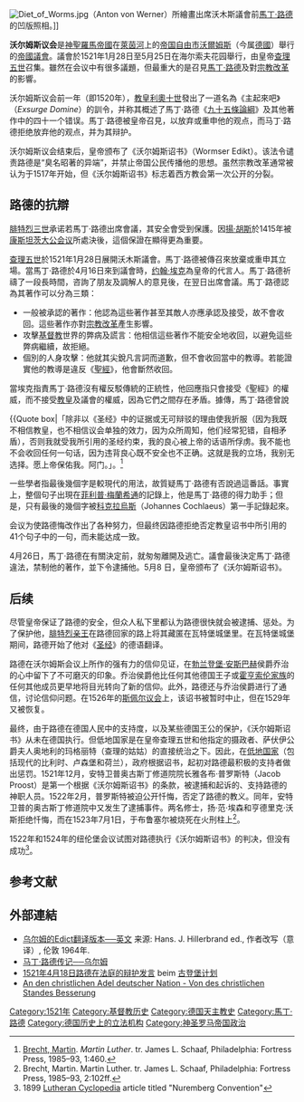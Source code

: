 [[File:Diet_of_Worms.jpg|thumb]]（Anton von Werner）所繪畫出席沃木斯議會前[[馬丁·路德|馬丁·路德]]的凹版照相。]]

'''沃尔姆斯议会'''是[[神聖羅馬帝國|神聖羅馬帝國]]在[[萊茵河|萊茵河]]上的[[帝国自由城市|帝国自由市]][[沃尔姆斯|沃爾姆斯]]（今属[[德國|德國]]）舉行的[[帝國議會_(神聖羅馬帝國)|帝國議會]]。議會於1521年1月28日至5月25日在海尔索夫花园舉行，由皇帝[[查理五世_(神圣罗马帝国)|查理五世]]召集。雖然在会议中有很多議題，但最重大的是召見[[馬丁·路德|馬丁·路德]]及對[[宗教改革|宗教改革]]的影響。

沃尔姆斯议会前一年（即1520年），[[教皇|教皇]][[利奧十世|利奧十世]]發出了一道名為《主起來吧》（''Exsurge Domine''）的訓令，并称其概述了馬丁·路德《[[九十五条论纲|九十五條論綱]]》及其他著作中的四十一个错误。馬丁·路德被皇帝召見，以放弃或重申他的观点，而马丁·路德拒绝放弃他的观点，并为其辩护。

沃尔姆斯议会结束后，皇帝颁布了《沃尔姆斯诏书》（Wormser Edikt）。该法令谴责路德是“臭名昭著的异端”，并禁止帝国公民传播他的思想。虽然宗教改革通常被认为于1517年开始，但《沃尔姆斯诏书》标志着西方教会第一次公开的分裂。

==路德的抗辯==
[[腓特烈三世_(薩克森)|腓特烈三世]]承诺若馬丁·路德出席會議，其安全會受到保護。因[[扬·胡斯|揚·胡斯]]於1415年被[[康斯坦茨大公会议|康斯坦茨大公会议]]所處決後，這個保證在顯得更為重要。

[[查理五世_(神聖羅馬帝國)|查理五世]]於1521年1月28日展開沃木斯議會。馬丁·路德被傳召來放棄或重申其立場。當馬丁·路德於4月16日來到議會時，[[约翰·埃克|约翰·埃克]]為皇帝的代言人。馬丁·路德祈禱了一段長時間，咨詢了朋友及調解人的意見後，在翌日出席會議。馬丁·路德認為其著作可以分為三類：
* 一般被承認的著作：他認為這些著作甚至其敵人亦應承認及接受，故不會收回。這些著作亦對[[宗教改革|宗教改革]]產生影響。
* 攻擊[[基督教|基督教]]世界的弊病及謊言：他相信這些著作不能安全地收回，以避免這些弊病繼續，故拒絕。
* 個別的人身攻擊：他就其尖銳凡言詞而道歉，但不會收回當中的教導。若能證實他的教導是違反《[[聖經|聖經]]》，他會斷然收回。

當埃克指責馬丁·路德沒有權反駁傳統的正統性，他回應指只會接受《聖經》的權威，而不接受[[教皇|教皇]]及議會的權威，因為它們之間存在矛盾。據傳，馬丁·路德曾說

{{Quote box|「除非以《圣经》中的证据或无可辩驳的理由使我折服（因为我既不相信教皇，也不相信议会单独的效力，因为众所周知，他们经常犯错，自相矛盾），否则我就受我所引用的圣经约束，我的良心被上帝的话语所俘虏。我不能也不会收回任何一句话，因为违背良心既不安全也不正确。这就是我的立场，我别无选择。愿上帝保佑我。阿门。」。<ref name=Brecht>[[Martin_Brecht|Brecht, Martin]]. ''Martin Luther''. tr. James L. Schaaf, Philadelphia: Fortress Press, 1985–93, 1:460.</ref><ref name="christiainitytodayHIS">{{cite web|url=http://www.christianitytoday.com/ct/2002/aprilweb-only/4-8-52.0.html|title="Hier Stehe Ich!"|first=Elesha|last=Coffman|work=Christianity Today|date=1 April 2002|access-date=20 January 2021</ref>}}



{{Quote box|"Wenn ich nicht durch Zeugnisse der Schrift und klare Vernunftgründe überzeugt werde; denn weder dem Papst noch den Konzilien allein glaube ich, da es feststeht, daß sie öfter geirrt und sich selbst widersprochen haben, so bin ich durch die Stellen der heiligen Schrift, die ich angeführt habe, überwunden in meinem Gewissen und gefangen in dem Worte Gottes. Daher kann und will ich nichts widerrufen, weil wider das Gewissen etwas zu tun weder sicher noch heilsam ist. Gott helfe mir, Amen!"}}

一些學者指最後幾個字是較現代的用法，故質疑馬丁·路德有否說過這番話。事實上，整個句子出現在[[菲利普·梅蘭希通|菲利普·梅蘭希通]]的記錄上，他是馬丁·路德的得力助手；但是，只有最後的幾個字被[[科克拉烏斯|科克拉烏斯]]（Johannes Cochlaeus）第一手記錄起來。

会议为使路德悔改作出了各种努力，但最终因路德拒绝否定教皇诏书中所引用的41个句子中的一句，而未能达成一致。

4月26日，馬丁·路德在有關決定前，就匆匆離開及逃亡。議會最後決定馬丁·路德違法，禁制他的著作，並下令逮捕他。5月8 日，皇帝颁布了《沃尔姆斯诏书》。

== 后续 ==
尽管皇帝保证了路德的安全，但众人私下里都认为路德很快就会被逮捕、惩处。为了保护他，[[弗里德里希三世_(萨克森)|腓特烈亲王]]在路德回家的路上将其藏匿在瓦特堡城堡里。在瓦特堡城堡期间，路德开始了他对《[[聖經|圣经]]》的德语翻译。

路德在沃尔姆斯会议上所作的强有力的信仰见证，在[[勃兰登堡-安斯巴赫藩侯|勃兰登堡·安斯巴赫]]侯爵乔治的心中留下了不可磨灭的印象。乔治侯爵他比任何其他德国王子或[[霍亨索伦王朝|霍亨索伦家族]]的任何其他成员更早地将目光转向了新的信仰。此外，路德还与乔治侯爵进行了通信，讨论信仰问题。在1526年的[[斯佩尔议会|斯佩尔议会]]上，该诏书被暂时中止，但在1529年又被恢复。

最终，由于路德在德国人民中的支持度，以及某些德国王公的保护，《沃尔姆斯诏书》从未在德国执行。但低地国家是在皇帝查理五世和他指定的摄政者、萨伏伊公爵夫人奥地利的玛格丽特（查理的姑姑）的直接统治之下。因此，在[[低地国家|低地国家]]（包括现代的比利时、卢森堡和荷兰），政府根据诏书，起初对路德最积极的支持者做出惩罚。1521年12月，安特卫普奥古斯丁修道院院长雅各布·普罗斯特（Jacob Proost）是第一个根据《沃尔姆斯诏书》的条款，被逮捕和起诉的、支持路德的神职人员。1522年2月，普罗斯特被迫公开忏悔，否定了路德的教义。同年，安特卫普的奥古斯丁修道院中又发生了逮捕事件。两名修士，扬·范·埃森和亨德里克·沃斯拒绝忏悔，而在1523年7月1日，于布鲁塞尔被烧死在火刑柱上<ref>Brecht, Martin. Martin Luther. tr. James L. Schaaf, Philadelphia: Fortress Press, 1985–93, 2:102ff.</ref>。

1522年和1524年的纽伦堡会议试图对路德执行《沃尔姆斯诏书》的判决，但没有成功<ref>1899 [https://books.google.com/books?id=H3NBAAAAYAAJ&pg=PA350&dq=Nuremberg+Convention+(1522-1523)&hl=en&sa=X&ved=0ahUKEwiCuOGgtvjfAhVMooMKHRkIBSoQ6AEIKDAA#v=onepage&q=Nuremberg%20Convention%20(1522-1523)&f=false Lutheran Cyclopedia] {{Wayback|url=https://books.google.com/books?id=H3NBAAAAYAAJ&pg=PA350&dq=Nuremberg+Convention+(1522-1523)&hl=en&sa=X&ved=0ahUKEwiCuOGgtvjfAhVMooMKHRkIBSoQ6AEIKDAA#v=onepage&q=Nuremberg%20Convention%20(1522-1523)&f=false |date=20210812074439 }} article titled "Nuremberg Convention"</ref>。

== 参考文献 ==
{{Reflist|2}}

==外部連結==
{{Wikisource|Reichstagsabschied von 1521}}
* [https://web.archive.org/web/20080224041158/http://www.leedstrinity.ac.uk/histcourse/reformat/theologo/hill6210.htm 乌尔姆的Edict翻译版本──英文] 来源: Hans. J. Hillerbrand ed., 作者改写（意译）, 伦敦 1964年.
* [http://www.luther.de/leben/worms.html 马丁·路德传记──乌尔姆] {{Wayback|url=http://www.luther.de/leben/worms.html |date=20201201112922 }}
* [http://gutenberg.spiegel.de/luther/misc/worms.htm 1521年4月18日路德在法庭的辩护发言] {{Wayback|url=http://gutenberg.spiegel.de/luther/misc/worms.htm |date=20061031075848 }} beim [[古登堡计划|古登堡计划]]
* [http://gutenberg.spiegel.de/luther/misc/andenadl.htm An den christlichen Adel deutscher Nation - Von des christlichen Standes Besserung] {{Wayback|url=http://gutenberg.spiegel.de/luther/misc/andenadl.htm |date=20060825143623 }}

[[Category:1521年|Category:1521年]]
[[Category:基督教历史|Category:基督教历史]]
[[Category:德国天主教史|Category:德国天主教史]]
[[Category:馬丁·路德|Category:馬丁·路德]]
[[Category:德国历史上的立法机构|Category:德国历史上的立法机构]]
[[Category:神圣罗马帝国政治|Category:神圣罗马帝国政治]]